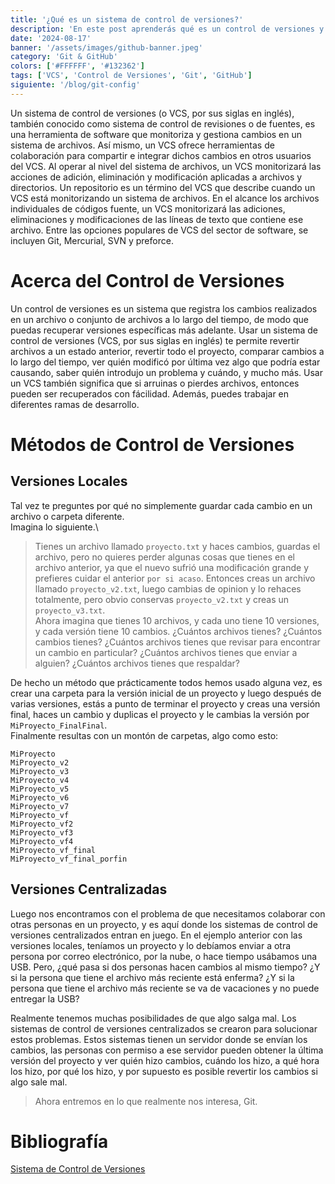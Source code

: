 ```yaml
---
title: '¿Qué es un sistema de control de versiones?'
description: 'En este post aprenderás qué es un control de versiones y por qué es importante para los desarrolladores.'
date: '2024-08-17'
banner: '/assets/images/github-banner.jpeg'
category: 'Git & GitHub'
colors: ['#FFFFFF', '#132362']
tags: ['VCS', 'Control de Versiones', 'Git', 'GitHub']
siguiente: '/blog/git-config'
---
```


Un sistema de control de versiones (o VCS, por sus siglas en inglés), también conocido como sistema de control de
revisiones o de fuentes, es una herramienta de software que monitoriza y gestiona cambios en un sistema de archivos.
Así mismo, un VCS ofrece herramientas de colaboración para compartir e integrar dichos cambios en otros usuarios del
VCS. Al operar al nivel del sistema de archivos, un VCS monitorizará las acciones de adición, eliminación y
modificación aplicadas a archivos y directorios. Un repositorio es un término del VCS que describe cuando un VCS
está monitorizando un sistema de archivos. En el alcance los archivos individuales de códigos fuente, un VCS
monitorizará las adiciones, eliminaciones y modificaciones de las líneas de texto que contiene ese archivo. Entre
las opciones populares de VCS del sector de software, se incluyen Git, Mercurial, SVN y preforce.

# Acerca del Control de Versiones

Un control de versiones es un sistema que registra los cambios realizados en un archivo o conjunto de archivos a lo
largo del tiempo, de modo que puedas recuperar versiones específicas más adelante. Usar un sistema de control de
versiones (VCS, por sus siglas en inglés) te permite revertir archivos a un estado anterior, revertir todo el
proyecto, comparar cambios a lo largo del tiempo, ver quién modificó por última vez algo que podría estar causando,
saber quién introdujo un problema y cuándo, y mucho más. Usar un VCS también significa que si arruinas o pierdes
archivos, entonces pueden ser recuperados con fácilidad. Además, puedes trabajar en diferentes ramas de desarrollo.

# Métodos de Control de Versiones

## Versiones Locales

Tal vez te preguntes por qué no simplemente guardar cada cambio en un archivo o carpeta diferente.\
Imagina lo siguiente.\

> Tienes un archivo llamado `proyecto.txt` y haces cambios, guardas el archivo, pero no quieres perder algunas cosas
> que tienes en el archivo anterior, ya que el nuevo sufrió una modificación grande y prefieres cuidar el anterior
> `por si acaso`.
> Entonces creas un archivo llamado `proyecto_v2.txt`, luego cambias de opinion y lo rehaces totalmente, pero obvio
> conservas `proyecto_v2.txt` y creas un `proyecto_v3.txt`.\
> Ahora imagina que tienes 10 archivos, y cada uno tiene 10 versiones, y cada versión tiene 10 cambios. ¿Cuántos
> archivos tienes? ¿Cuántos cambios tienes? ¿Cuántos archivos tienes que revisar para encontrar un cambio en
> particular? ¿Cuántos archivos tienes que enviar a alguien? ¿Cuántos archivos tienes que respaldar?

De hecho un método que prácticamente todos hemos usado alguna vez, es crear una carpeta para la versión inicial de
un proyecto y luego después de varias versiones, estás a punto de terminar el proyecto y creas una versión final,
haces un cambio y duplicas el proyecto y le cambias la versión por `MiProyecto_FinalFinal`.\
Finalmente resultas con un montón de carpetas, algo como esto:

```
MiProyecto
MiProyecto_v2
MiProyecto_v3
MiProyecto_v4
MiProyecto_v5
MiProyecto_v6
MiProyecto_v7
MiProyecto_vf
MiProyecto_vf2
MiProyecto_vf3
MiProyecto_vf4
MiProyecto_vf_final
MiProyecto_vf_final_porfin
```

## Versiones Centralizadas

Luego nos encontramos con el problema de que necesitamos colaborar con otras personas en un proyecto, y es aquí
donde los sistemas de control de versiones centralizados entran en juego. En el ejemplo anterior con las versiones
locales, teníamos un proyecto y lo debíamos enviar a otra persona por correo electrónico, por la nube, o hace
tiempo usábamos una USB. Pero, ¿qué pasa si dos personas hacen cambios al mismo tiempo? ¿Y si la persona que tiene el
archivo más reciente está enferma? ¿Y si la persona que tiene el archivo más reciente se va de vacaciones y no
puede entregar la USB?

Realmente tenemos muchas posibilidades de que algo salga mal. Los sistemas de control de versiones centralizados se
crearon para solucionar estos problemas. Estos sistemas tienen un servidor donde se envían los cambios, las
personas con permiso a ese servidor pueden obtener la última versión del proyecto y ver quién hizo cambios, cuándo
los hizo, a qué hora los hizo, por qué los hizo, y por supuesto es posible revertir los cambios si algo sale mal.

> Ahora entremos en lo que realmente nos interesa, Git.

# Bibliografía

[Sistema de Control de Versiones](https://bitbucket.org/product/es/version-control-software)
